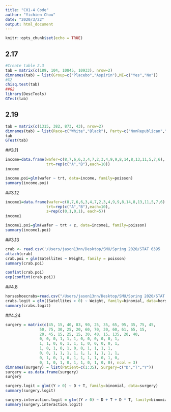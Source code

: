 ```yaml
---
title: "CH1-4 Code"
author: "Yichien Chou"
date: "2020/3/22"
output: html_document
---
```


```r
knitr::opts_chunk$set(echo = TRUE)
```

## 2.17

```r
#Create table 2.3
tab = matrix(c(189, 104, 10845, 10933), nrow=2)
dimnames(tab) = list(Group=c("Placebo","Aspirin"),MI=c("Yes","No"))
#X2
chisq.test(tab) 
##G2
library(DescTools)
GTest(tab) 
```

## 2.19

```r
tab = matrix(c(1315, 382, 873, 43), nrow=2)
dimnames(tab) = list(Race=c("White","Black"), Party=c("NonRepublican","Republican"))
tab
GTest(tab) 
```

##3.11
```r
income=data.frame(wafer=c(8,7,6,6,3,4,7,2,3,4,9,9,8,14,8,13,11,5,7,6),
                  trt=rep(c("A","B"),each=10))
income

income.poi=glm(wafer ~ trt, data=income, family=poisson)
summary(income.poi)
```

##3.12
```r
income1=data.frame(wafer=c(8,7,6,6,3,4,7,2,3,4,9,9,8,14,8,13,11,5,7,6),
                  trt=rep(c("A","B"),each=10),
                  z=rep(c(0,1,0,1), each=5))
income1

income1.poi=glm(wafer ~ trt + z, data=income1, family=poisson)
summary(income1.poi)
```

##3.13
```r
crab <- read.csv('/Users/jason13nn/Desktop/SMU/Spring 2020/STAT 6395   (CDA)/files/horseshoecrabs.csv')
attach(crab)
crab.poi = glm(Satellites ~ Weight, family = poisson)
summary(crab.poi)

confint(crab.poi)
exp(confint(crab.poi))
```

##4.8
```r
horseshoecrabs=read.csv("/Users/jason13nn/Desktop/SMU/Spring 2020/STAT 6395   (CDA)/files/horseshoecrabs.csv")
crabs.logit = glm((Satellites > 0) ~ Weight, family=binomial, data=horseshoecrabs)
summary(crabs.logit)

```

##4.24
```r
surgery = matrix(c(45, 15, 40, 83, 90, 25, 35, 65, 95, 35, 75, 45,
               50, 75, 30, 25, 20, 60, 70, 30, 60, 61, 65, 15,
               20, 45, 15, 25, 15, 30, 40, 15, 135, 20, 40,
               0, 0, 0, 1, 1, 1, 0, 0, 0, 0, 0, 1,
               1, 1, 0, 0, 1, 1, 1, 0, 0, 0, 0, 1,
               1, 0, 1, 0, 1, 0, 0, 1, 1, 1, 1, 
               0, 0, 1, 1, 1, 1, 1, 1, 1, 1, 1, 1,
               0, 1, 0, 1, 0, 1, 1, 1, 1, 0, 1, 0,
               0, 1, 0, 1, 0, 1, 1, 0, 1, 0, 0), ncol = 3)
dimnames(surgery) = list(Patient=c(1:35), Surgery=c("D","T","Y"))
surgery = as.data.frame(surgery)
surgery

surgery.logit = glm((Y > 0) ~ D + T, family=binomial, data=surgery)
summary(surgery.logit)

surgery.interaction.logit = glm((Y > 0) ~ D + T + D * T, family=binomial, data=surgery)
summary(surgery.interaction.logit)
```